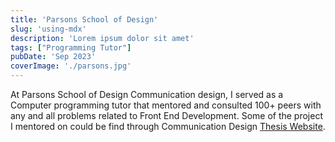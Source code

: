 ```yaml
---
title: 'Parsons School of Design'
slug: 'using-mdx'
description: 'Lorem ipsum dolor sit amet'
tags: ["Programming Tutor"]
pubDate: 'Sep 2023'
coverImage: './parsons.jpg'
---
```



At Parsons School of Design Communication design, I served as a Computer programming tutor that mentored and consulted 100+ peers with any and all problems related to Front End Development.
Some of the project I mentored on could be find through Communication Design [Thesis Website](https://bfacd.parsons.edu/).
